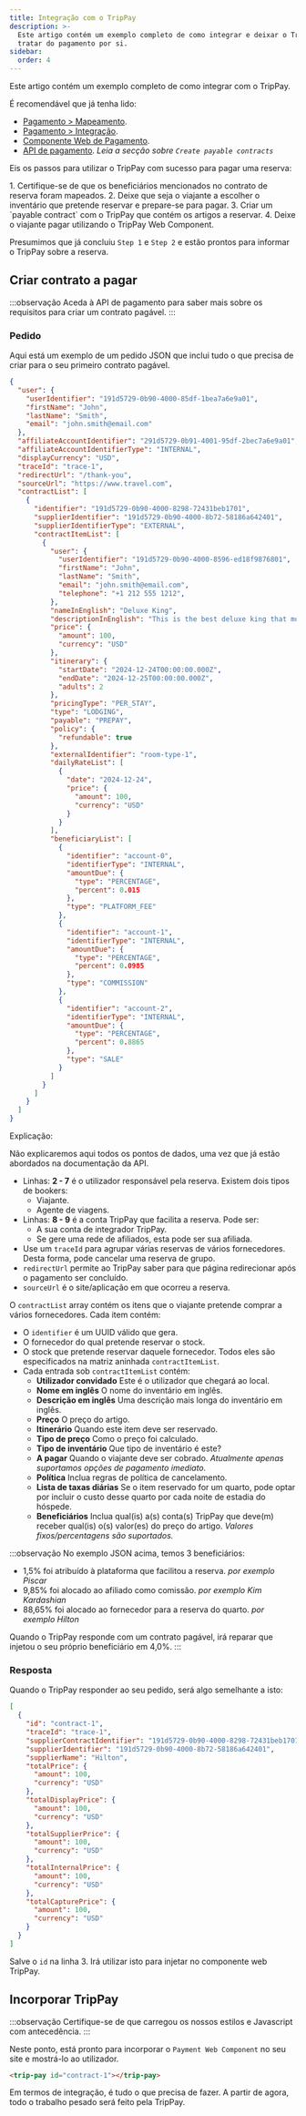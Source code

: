 ```yaml
---
title: Integração com o TripPay
description: >-
  Este artigo contém um exemplo completo de como integrar e deixar o TripPay
  tratar do pagamento por si.
sidebar:
  order: 4
---
```


Este artigo contém um exemplo completo de como integrar com o TripPay.

É recomendável que já tenha lido:

* [Pagamento > Mapeamento](/payment/mapping).
* [Pagamento > Integração](/payment/integration).
* [Componente Web de Pagamento](/developers/web-components/#payment).
* [API de pagamento](/developers/apis/#payment-api). *Leia a secção sobre `Create payable contracts`*

Eis os passos para utilizar o TripPay com sucesso para pagar uma reserva:

<Steps>
  1. Certifique-se de que os beneficiários mencionados no contrato de reserva foram mapeados.
  2. Deixe que seja o viajante a escolher o inventário que pretende reservar e prepare-se para pagar.
  3. Criar um `payable contract` com o TripPay que contém os artigos a reservar.
  4. Deixe o viajante pagar utilizando o TripPay Web Component.
</Steps>


Presumimos que já concluiu `Step 1` e `Step 2` e estão prontos para informar o TripPay sobre a reserva.

## Criar contrato a pagar

:::observação
Aceda à API de pagamento para saber mais sobre os requisitos para criar um contrato pagável.
:::

### Pedido

Aqui está um exemplo de um pedido JSON que inclui tudo o que precisa de criar para o seu primeiro contrato pagável.

```json {3-6, 8-9}
{
  "user": {
    "userIdentifier": "191d5729-0b90-4000-85df-1bea7a6e9a01",
    "firstName": "John",
    "lastName": "Smith",
    "email": "john.smith@email.com"
  },
  "affiliateAccountIdentifier": "291d5729-0b91-4001-95df-2bec7a6e9a01",
  "affiliateAccountIdentifierType": "INTERNAL",
  "displayCurrency": "USD",
  "traceId": "trace-1",
  "redirectUrl": "/thank-you",
  "sourceUrl": "https://www.travel.com",
  "contractList": [
    {
      "identifier": "191d5729-0b90-4000-8298-72431beb1701",
      "supplierIdentifier": "191d5729-0b90-4000-8b72-58186a642401",
      "supplierIdentifierType": "EXTERNAL",
      "contractItemList": [
        {
          "user": {
            "userIdentifier": "191d5729-0b90-4000-8596-ed18f9876801",
            "firstName": "John",
            "lastName": "Smith",
            "email": "john.smith@email.com",
            "telephone": "+1 212 555 1212",
          },
          "nameInEnglish": "Deluxe King",
          "descriptionInEnglish": "This is the best deluxe king that money can buy.",
          "price": {
            "amount": 100,
            "currency": "USD"
          },
          "itinerary": {
            "startDate": "2024-12-24T00:00:00.000Z",
            "endDate": "2024-12-25T00:00:00.000Z",
            "adults": 2
          },
          "pricingType": "PER_STAY",
          "type": "LODGING",
          "payable": "PREPAY",
          "policy": {
            "refundable": true
          },
          "externalIdentifier": "room-type-1",
          "dailyRateList": [
            {
              "date": "2024-12-24",
              "price": {
                "amount": 100,
                "currency": "USD"
              }
            }
          ],
          "beneficiaryList": [
            {
              "identifier": "account-0",
              "identifierType": "INTERNAL",
              "amountDue": {
                "type": "PERCENTAGE",
                "percent": 0.015
              },
              "type": "PLATFORM_FEE"
            },
            {
              "identifier": "account-1",
              "identifierType": "INTERNAL",
              "amountDue": {
                "type": "PERCENTAGE",
                "percent": 0.0985
              },
              "type": "COMMISSION"
            },
            {
              "identifier": "account-2",
              "identifierType": "INTERNAL",
              "amountDue": {
                "type": "PERCENTAGE",
                "percent": 0.8865
              },
              "type": "SALE"
            }
          ]
        }
      ]
    }
  ]
}
```

Explicação:

Não explicaremos aqui todos os pontos de dados, uma vez que já estão abordados na documentação da API.

* Linhas: **2 - 7** é o utilizador responsável pela reserva. Existem dois tipos de bookers:
  * Viajante.
  * Agente de viagens.
* Linhas: **8 - 9** é a conta TripPay que facilita a reserva. Pode ser:
  * A sua conta de integrador TripPay.
  * Se gere uma rede de afiliados, esta pode ser sua afiliada.
* Use um `traceId` para agrupar várias reservas de vários fornecedores. Desta forma, pode cancelar uma reserva de grupo.
* `redirectUrl` permite ao TripPay saber para que página redirecionar após o pagamento ser concluído.
* `sourceUrl` é o site/aplicação em que ocorreu a reserva.

O `contractList` array contém os itens que o viajante pretende comprar a vários fornecedores. Cada item contém:

* O `identifier` é um UUID válido que gera.
* O fornecedor do qual pretende reservar o stock.
* O stock que pretende reservar daquele fornecedor. Todos eles são especificados na matriz aninhada `contractItemList`.
* Cada entrada sob `contractItemList` contém:
  * **Utilizador convidado** Este é o utilizador que chegará ao local.
  * **Nome em inglês** O nome do inventário em inglês.
  * **Descrição em inglês** Uma descrição mais longa do inventário em inglês.
  * **Preço** O preço do artigo.
  * **Itinerário** Quando este item deve ser reservado.
  * **Tipo de preço** Como o preço foi calculado.
  * **Tipo de inventário** Que tipo de inventário é este?
  * **A pagar** Quando o viajante deve ser cobrado. *Atualmente apenas suportamos opções de pagamento imediato.*
  * **Política** Inclua regras de política de cancelamento.
  * **Lista de taxas diárias** Se o item reservado for um quarto, pode optar por incluir o custo desse quarto por cada noite de estadia do hóspede.
  * **Beneficiários** Inclua qual(is) a(s) conta(s) TripPay que deve(m) receber qual(is) o(s) valor(es) do preço do artigo. *Valores fixos/percentagens são suportados.*

:::observação
No exemplo JSON acima, temos 3 beneficiários:

* 1,5% foi atribuído à plataforma que facilitou a reserva. *por exemplo Piscar*
* 9,85% foi alocado ao afiliado como comissão. *por exemplo Kim Kardashian*
* 88,65% foi alocado ao fornecedor para a reserva do quarto. *por exemplo Hilton*

Quando o TripPay responde com um contrato pagável, irá reparar que injetou o seu próprio beneficiário em 4,0%.
:::

### Resposta

Quando o TripPay responder ao seu pedido, será algo semelhante a isto:

```json {3}
[
  {
    "id": "contract-1",
    "traceId": "trace-1",
    "supplierContractIdentifier": "191d5729-0b90-4000-8298-72431beb1701",
    "supplierIdentifier": "191d5729-0b90-4000-8b72-58186a642401",
    "supplierName": "Hilton",
    "totalPrice": {
      "amount": 100,
      "currency": "USD"
    },
    "totalDisplayPrice": {
      "amount": 100,
      "currency": "USD"
    },
    "totalSupplierPrice": {
      "amount": 100,
      "currency": "USD"
    },
    "totalInternalPrice": {
      "amount": 100,
      "currency": "USD"
    },
    "totalCapturePrice": {
      "amount": 100,
      "currency": "USD"
    }
  }
]
```

Salve o `id` na linha 3. Irá utilizar isto para injetar no componente web TripPay.

## Incorporar TripPay

:::observação
Certifique-se de que carregou os nossos estilos e Javascript com antecedência.
:::

Neste ponto, está pronto para incorporar o `Payment Web Component` no seu site e mostrá-lo ao utilizador.

```html
<trip-pay id="contract-1"></trip-pay>
```

Em termos de integração, é tudo o que precisa de fazer. A partir de agora, todo o trabalho pesado será feito pela TripPay.

